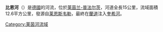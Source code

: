 {{Unreferenced|time=2022-01-23T03:12:48+00:00}}
{{noteTA|G1=德国地名|G2=单位}}
'''比恩河'''（{{lang-de|Birnbach}}）是[[德國|德國]]的河流，位於[[莱茵兰-普法尔茨|莱茵兰-普法尔茨]]，河道全長15公里，流域面積12.6平方公里，發源自[[莱恩斯韦勒|莱恩斯韦勒]]，最終在[[蘭道|蘭道]]注入[[奎希河|奎希河]]。

{{coord|display=title}}
{{Germany-geo-stub}}
[[Category:莱茵河流域|Category:莱茵河流域]]